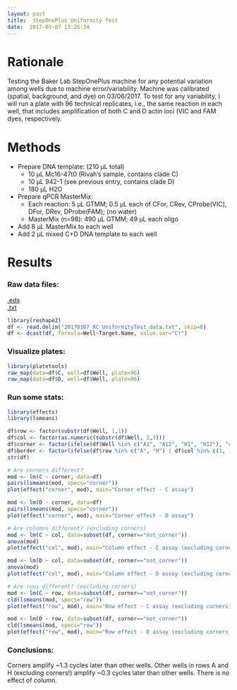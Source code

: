 ```yaml
---
layout: post
title:  StepOnePlus Uniformity Test
date:  2017-03-07 13:26:34
---
```


# Rationale
Testing the Baker Lab StepOnePlus machine for any potential variation among wells due to machine error/variability. Machine was calibrated (spatial, background, and dye) on 03/06/2017. To test for any variability, I will run a plate with 96 technical replicates, i.e., the same reaction in each well, that includes amplification of both C and D actin loci (VIC and FAM dyes, respectively.

# Methods
* Prepare DNA template: (210 µL total)
  + 10 µL Mc16-47t0 (Rivah's sample, contains clade C)
  + 10 µL 942-1 (see previous entry, contains clade D)
  + 180 µL H2O

* Prepare qPCR MasterMix:
  + Each reaction: 5 µL GTMM; 0.5 µL each of CFor, CRev, CProbe(VIC), DFor, DRev, DProbe(FAM); (no water)
  + MasterMix (n=98): 490 µL GTMM; 49 µL each oligo

* Add 8 µL MasterMix to each well
* Add 2 µL mixed C+D DNA template to each well

# Results

### Raw data files:  

[.eds]({{ site.baseurl }}/_source/2017-03-07-steponeplus-uniformity-test/20170307_RC_UniformityTest.eds)  
[.txt]({{ site.baseurl }}/_source/2017-03-07-steponeplus-uniformity-test/20170307_RC_UniformityTest_data.txt)

```r
library(reshape2)
df <- read.delim("20170307_RC_UniformityTest_data.txt", skip=8)
df <- dcast(df, formula=Well~Target.Name, value.var="Cт")
```

### Visualize plates: 
```r
library(platetools)
raw_map(data=df$C, well=df$Well, plate=96)
raw_map(data=df$D, well=df$Well, plate=96)
```

### Run some stats:
```r
library(effects)
library(lsmeans)

df$row <- factor(substr(df$Well, 1,1))
df$col <- factor(as.numeric(substr(df$Well, 2,3)))
df$corner <- factor(ifelse(df$Well %in% c("A1", "A12", "H1", "H12"), "corner", "not_corner"))
df$border <- factor(ifelse(df$row %in% c("A", "H") | df$col %in% c(1, 12), "border", "not_border"))
str(df)

# Are corners different?
mod <- lm(C ~ corner, data=df)
pairs(lsmeans(mod, specs="corner"))
plot(effect("corner", mod), main="Corner effect - C assay")

mod <- lm(D ~ corner, data=df)
pairs(lsmeans(mod, specs="corner"))
plot(effect("corner", mod), main="Corner effect - D assay")

# Are columns different? (excluding corners)
mod <- lm(C ~ col, data=subset(df, corner=="not_corner"))
anova(mod)
plot(effect("col", mod), main="Column effect - C assay (excluding corners)")

mod <- lm(D ~ col, data=subset(df, corner=="not_corner"))
anova(mod)
plot(effect("col", mod), main="Column effect - D assay (excluding corners)")

# Are rows different? (excluding corners)
mod <- lm(C ~ row, data=subset(df, corner=="not_corner"))
cld(lsmeans(mod, specs="row"))
plot(effect("row", mod), main="Row effect - C assay (excluding corners)")

mod <- lm(D ~ row, data=subset(df, corner=="not_corner"))
cld(lsmeans(mod, specs="row"))
plot(effect("row", mod), main="Row effect - D assay (excluding corners)")
```

### Conclusions:

Corners amplify ~1.3 cycles later than other wells.
Other wells in rows A and H (excluding corners!) amplify ~0.3 cycles later than other wells.
There is no effect of column.


